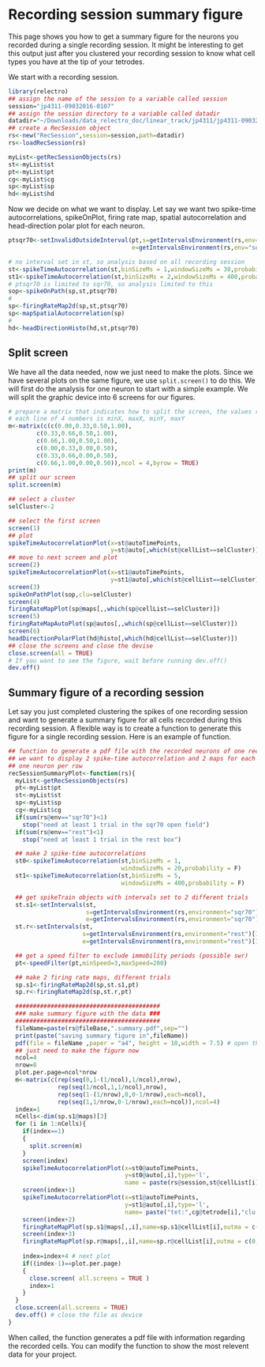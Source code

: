 # Recording session summary figure

This page shows you how to get a summary figure for the neurons you recorded during a single recording session.
It might be interesting to get this output just after you clustered your recording session to know what cell types you have at the tip of your tetrodes.


We start with a recording session.
```R
library(relectro)
## assign the name of the session to a variable called session
session="jp4311-09032016-0107"
## assign the session directory to a variable called datadir
datadir="~/Downloads/data_relectro_doc/linear_track/jp4311/jp4311-09032016-0107/"
## create a RecSession object
rs<-new("RecSession",session=session,path=datadir)
rs<-loadRecSession(rs)

myList<-getRecSessionObjects(rs)
st<-myList$st
pt<-myList$pt
cg<-myList$cg
sp<-myList$sp
hd<-myList$hd
```

Now we decide on what we want to display.
Let say we want two spike-time autocorrelations, spikeOnPlot, firing rate map, spatial autocorrelation and head-direction polar plot for each neuron.
```R
ptsqr70<-setInvalidOutsideInterval(pt,s=getIntervalsEnvironment(rs,env="sqr70")[,1],
                                   e=getIntervalsEnvironment(rs,env="sqr70")[,2])

# no interval set in st, so analysis based on all recording session
st<-spikeTimeAutocorrelation(st,binSizeMs = 1,windowSizeMs = 30,probability = FALSE)
st1<-spikeTimeAutocorrelation(st,binSizeMs = 2,windowSizeMs = 400,probability = FALSE)
# ptsqr70 is limited to sqr70, so analysis limited to this
sop<-spikeOnPath(sp,st,ptsqr70)
#
sp<-firingRateMap2d(sp,st,ptsqr70)
sp<-mapSpatialAutocorrelation(sp)
#
hd<-headDirectionHisto(hd,st,ptsqr70)
```

## Split screen
We have all the data needed, now we just need to make the plots.
Since we have several plots on the same figure, we use `split.screen()` to do this. 
We will first do the analysis for one neuron to start with a simple example.
We will split the graphic device into 6 screens for our figures.

```R
# prepare a matrix that indicates how to split the screen, the values range from 0 to 1
# each line of 4 numbers is minX, maxX, minY, maxY
m<-matrix(c(c(0.00,0.33,0.50,1.00),
        c(0.33,0.66,0.50,1.00),
        c(0.66,1.00,0.50,1.00),
        c(0.00,0.33,0.00,0.50),
        c(0.33,0.66,0.00,0.50),
        c(0.66,1.00,0.00,0.50)),ncol = 4,byrow = TRUE)
print(m)
## split our screen 
split.screen(m)

## select a cluster
selCluster<-2

## select the first screen
screen(1)
## plot
spikeTimeAutocorrelationPlot(x=st@autoTimePoints,
                             y=st@auto[,which(st@cellList==selCluster)],type='l')
## move to next screen and plot
screen(2)
spikeTimeAutocorrelationPlot(x=st1@autoTimePoints,
                             y=st1@auto[,which(st@cellList==selCluster)],type='h')
screen(3)
spikeOnPathPlot(sop,clu=selCluster)
screen(4)
firingRateMapPlot(sp@maps[,,which(sp@cellList==selCluster)])
screen(5)
firingRateMapAutoPlot(sp@autos[,,which(sp@cellList==selCluster)])
screen(6)
headDirectionPolarPlot(hd@histo[,which(hd@cellList==selCluster)])
## close the screens and close the devise
close.screen(all = TRUE)
# If you want to see the figure, wait before running dev.off()
dev.off()
```

## Summary figure of a recording session

Let say you just completed clustering the spikes of one recording session and want to generate 
a summary figure for all cells recorded during this recording session.
A flexible way is to create a function to generate this figure for a single recording session.
Here is an example of function.

```R
## function to generate a pdf file with the recorded neurons of one recording session
## we want to display 2 spike-time autocorrelation and 2 maps for each neuron
## one neuron per row
recSessionSummaryPlot<-function(rs){
  myList<-getRecSessionObjects(rs)
  pt<-myList$pt
  st<-myList$st
  sp<-myList$sp
  cg<-myList$cg
  if(sum(rs@env=="sqr70")<1)
    stop("need at least 1 trial in the sqr70 open field")
  if(sum(rs@env=="rest")<1)
    stop("need at least 1 trial in the rest box")

  ## make 2 spike-time autocorrelations
  st0<-spikeTimeAutocorrelation(st,binSizeMs = 1,
                                windowSizeMs = 20,probability = F)
  st1<-spikeTimeAutocorrelation(st,binSizeMs = 5,
                                windowSizeMs = 400,probability = F)

  ## get spikeTrain objects with intervals set to 2 different trials
  st.s1<-setIntervals(st,
                      s=getIntervalsEnvironment(rs,environment="sqr70")[1,1],
                      e=getIntervalsEnvironment(rs,environment="sqr70")[1,2])
  st.r<-setIntervals(st,
                     s=getIntervalsEnvironment(rs,environment="rest")[1,1],
                     e=getIntervalsEnvironment(rs,environment="rest")[1,2])

  ## get a speed filter to exclude immobility periods (possible swr)
  pt<-speedFilter(pt,minSpeed=3,maxSpeed=200)

  ## make 2 firing rate maps, different trials
  sp.s1<-firingRateMap2d(sp,st.s1,pt)
  sp.r<-firingRateMap2d(sp,st.r,pt)

  #########################################
  ### make summary figure with the data ###
  #########################################
  fileName=paste(rs@fileBase,".summary.pdf",sep="")
  print(paste("saving summary figure in",fileName))
  pdf(file = fileName ,paper = "a4", height = 10,width = 7.5) # open the file as device
  ## just need to make the figure now
  ncol=4
  nrow=8
  plot.per.page=ncol*nrow
  m<-matrix(c(rep(seq(0,1-(1/ncol),1/ncol),nrow),
              rep(seq(1/ncol,1,1/ncol),nrow),
              rep(seq(1-(1/nrow),0,0-1/nrow),each=ncol),
              rep(seq(1,1/nrow,0-1/nrow),each=ncol)),ncol=4)
  index=1
  nCells<-dim(sp.s1@maps)[3]
  for (i in 1:nCells){
    if(index==1)
    {
      split.screen(m)
    }
    screen(index)
    spikeTimeAutocorrelationPlot(x=st0@autoTimePoints,
                                 y=st0@auto[,i],type='l',
                                 name = paste(rs@session,st@cellList[i]))
    screen(index+1)
    spikeTimeAutocorrelationPlot(x=st1@autoTimePoints,
                                 y=st1@auto[,i],type='l',
                                 name= paste("tet:",cg@tetrode[i],"clu:",cg@cluToTetrode[i]))
    screen(index+2)
    firingRateMapPlot(sp.s1@maps[,,i],name=sp.s1@cellList[i],outma = c(0,3,0.5,3))
    screen(index+3)
    firingRateMapPlot(sp.r@maps[,,i],name=sp.r@cellList[i],outma = c(0,3,0.5,3))
    
    index=index+4 # next plot
    if((index-1)==plot.per.page)
    {
      close.screen( all.screens = TRUE )
      index=1
    }
  }
  close.screen(all.screens = TRUE)
  dev.off() # close the file as device
}

```

When called, the function generates a pdf file with information regarding the recorded cells.
You can modify the function to show the most relevent data for your project.
